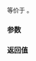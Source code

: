 {{title|operator&lt;&lt;{{small|(std::experimental::basic_string_view)}}}}
{{cpp/experimental/basic_string_view/navbar}}
{{dcl begin}}
{{dcl header | experimental/string_view}}
{{dcl | since=libfund_ts |
template &lt;class CharT, class Traits&gt;
std::basic_ostream&lt;CharT, Traits&gt;&amp;
    operator&lt;&lt;(std::basic_ostream&lt;CharT, Traits&gt;&amp; os, 
               std::basic_string_view &lt;CharT, Traits&gt; v);
}}
{{dcl end}}

等价于 {{c|os &lt;&lt; v.to_string()}}。

===参数===
{{par begin}}
{{par | os | 字符输出流}}
{{par | v | 要插入的视图}}
{{par end}}

===返回值===
{{tt|os}}